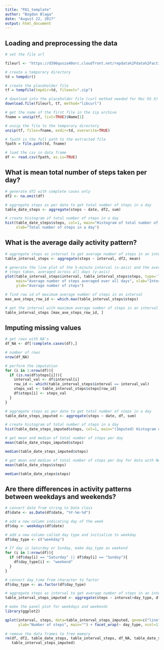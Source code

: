 ```yaml
---
title: "PA1_template"
author: "Bogdan Blaga"
date: "August 22, 2017"
output: html_document
---
```


## Loading and preprocessing the data


```r
# set the file url 

fileurl <- "https://d396qusza40orc.cloudfront.net/repdata%2Fdata%2Factivity.zip"

# create a temporary directory
td = tempdir()

# create the placeholder file
tf = tempfile(tmpdir=td, fileext=".zip")

# download into the placeholder file (curl method needed for Mac OS X)
download.file(fileurl, tf, method="libcurl")

# get the name of the first file in the zip archive
fname = unzip(tf, list=TRUE)$Name[1]

# unzip the file to the temporary directory
unzip(tf, files=fname, exdir=td, overwrite=TRUE)

# fpath is the full path to the extracted file
fpath = file.path(td, fname)

# load the csv in data frame
df <- read.csv(fpath, as.is=TRUE)
```



## What is mean total number of steps taken per day?


```r
# generate df2 with complete cases only
df2 <- na.omit(df)

# aggregate steps as per date to get total number of steps in a day
table_date_steps <- aggregate(steps ~ date, df2, sum)

# create histogram of total number of steps in a day
hist(table_date_steps$steps, col=1, main="Histogram of total number of steps per day", 
     xlab="Total number of steps in a day")
```


## What is the average daily activity pattern?


```r
# aggregate steps as interval to get average number of steps in an interval across all days
table_interval_steps <- aggregate(steps ~ interval, df2, mean)

# generate the line plot of the 5-minute interval (x-axis) and the average number of 
# steps taken, averaged across all days (y-axis)
plot(table_interval_steps$interval, table_interval_steps$steps, type='l', col=1, 
     main="Average number of steps averaged over all days", xlab="Interval", 
     ylab="Average number of steps")

# find row id of maximum average number of steps in an interval
max_ave_steps_row_id <- which.max(table_interval_steps$steps)

# get the interval with maximum average number of steps in an interval
table_interval_steps [max_ave_steps_row_id, ]
```


## Imputing missing values


```r
# get rows with NA's
df_NA <- df[!complete.cases(df),]

# number of rows
nrow(df_NA)

# perform the imputation
for (i in 1:nrow(df)){
  if (is.na(df$steps[i])){
    interval_val <- df$interval[i]
    row_id <- which(table_interval_steps$interval == interval_val)
    steps_val <- table_interval_steps$steps[row_id]
    df$steps[i] <- steps_val
  }
}

# aggregate steps as per date to get total number of steps in a day
table_date_steps_imputed <- aggregate(steps ~ date, df, sum)

# create histogram of total number of steps in a day
hist(table_date_steps_imputed$steps, col=1, main="(Imputed) Histogram of total number of steps per day", xlab="Total number of steps in a day")

# get mean and median of total number of steps per day
mean(table_date_steps_imputed$steps)

median(table_date_steps_imputed$steps)

# get mean and median of total number of steps per day for data with NA's removed
mean(table_date_steps$steps)

median(table_date_steps$steps)
```


## Are there differences in activity patterns between weekdays and weekends?


```r
# convert date from string to Date class
df$date <- as.Date(df$date, "%Y-%m-%d")

# add a new column indicating day of the week 
df$day <- weekdays(df$date)

# add a new column called day type and initialize to weekday
df$day_type <- c("weekday")

# If day is Saturday or Sunday, make day_type as weekend
for (i in 1:nrow(df)){
  if (df$day[i] == "Saturday" || df$day[i] == "Sunday"){
    df$day_type[i] <- "weekend"
  }
}

# convert day_time from character to factor
df$day_type <- as.factor(df$day_type)

# aggregate steps as interval to get average number of steps in an interval across all days
table_interval_steps_imputed <- aggregate(steps ~ interval+day_type, df, mean)

# make the panel plot for weekdays and weekends
library(ggplot2)

qplot(interval, steps, data=table_interval_steps_imputed, geom=c("line"), xlab="Interval", 
      ylab="Number of steps", main="") + facet_wrap(~ day_type, ncol=1)
      
# remove the data frames to free memory
rm(df, df2, table_date_steps, table_interval_steps, df_NA, table_date_steps_imputed, 
   table_interval_steps_imputed)
```

